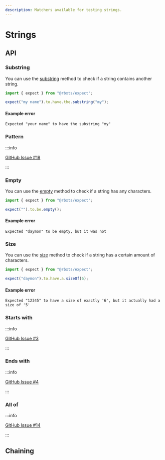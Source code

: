 ```yaml
---
description: Matchers available for testing strings.
---
```


# Strings

## API

### Substring

You can use the [substring](/docs/api/expect.assertion.substring.md) method to check if a string contains another
string.

```ts
import { expect } from "@rbxts/expect";

expect("my name").to.have.the.substring("my");
```

#### Example error

```logs
Expected "your name" to have the substring "my"
```

### Pattern

:::info

[GitHub Issue #18](https://github.com/daymxn/rbxts-expect/issues/18)

:::

### Empty

You can use the [empty](/docs/api/expect.assertion.empty.md) method to check if a string has any characters.

```ts
import { expect } from "@rbxts/expect";

expect("").to.be.empty();
```

#### Example error

```logs
Expected "daymon" to be empty, but it was not
```

### Size

You can use the [size](/docs/api/expect.assertion.size.md) method to check if a string has a certain amount of
characters.

```ts
import { expect } from "@rbxts/expect";

expect("daymon").to.have.a.sizeOf(6);
```

#### Example error

```logs
Expected "12345" to have a size of exactly '6', but it actually had a size of '5'
```

### Starts with

:::info

[GitHub Issue #3](https://github.com/daymxn/rbxts-expect/issues/3)

:::

### Ends with

:::info

[GitHub Issue #4](https://github.com/daymxn/rbxts-expect/issues/4)

:::

### All of

:::info

[GitHub Issue #14](https://github.com/daymxn/rbxts-expect/issues/14)

:::

## Chaining
